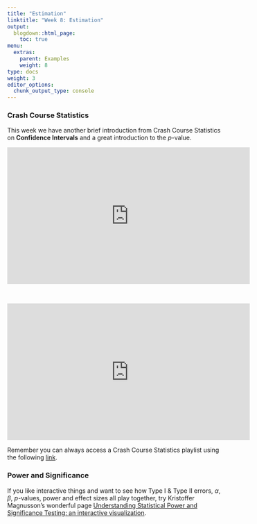 ```yaml
---
title: "Estimation"
linktitle: "Week 8: Estimation"
output:
  blogdown::html_page:
    toc: true
menu:
  extras:
    parent: Examples
    weight: 8
type: docs
weight: 3
editor_options: 
  chunk_output_type: console
---
```


### Crash Course Statistics
This week we have another brief introduction from Crash Course Statistics on **Confidence Intervals** and a great introduction to the *p*-value.

<p align="center">
<iframe width="560" height="315" src="https://www.youtube.com/embed/yDEvXB6ApWc" frameborder="0" allow="accelerometer; autoplay; encrypted-media; gyroscope; picture-in-picture" allowfullscreen></iframe>
</p>
<br>
<p align="center">
<iframe width="560" height="315" src="https://www.youtube.com/embed/bf3egy7TQ2Q" frameborder="0" allow="accelerometer; autoplay; encrypted-media; gyroscope; picture-in-picture" allowfullscreen></iframe>
</p>

Remember you can always access a Crash Course Statistics playlist using the following  [link](https://www.youtube.com/playlist?list=PL8dPuuaLjXtNM_Y-bUAhblSAdWRnmBUcr){target="_blank"}.

### Power and Significance 

If you like interactive things and want to see how Type I & Type II errors, $\alpha$, $\beta$, *p*-values, power and effect sizes all play together, try Kristoffer Magnusson's wonderful page [Understanding Statistical Power and Significance Testing: an interactive visualization](https://rpsychologist.com/d3/nhst/){target="_blank"}.
